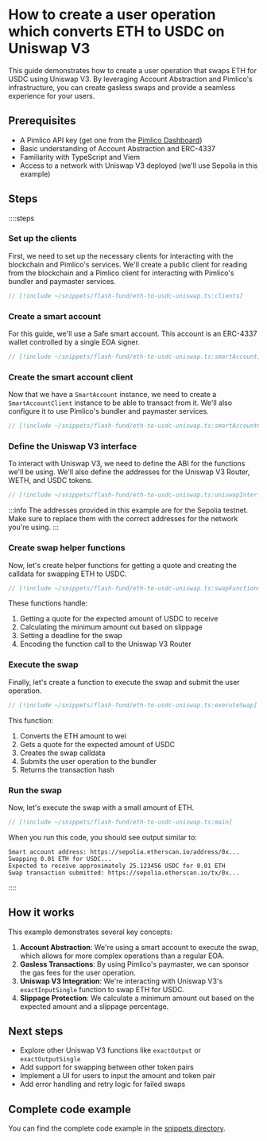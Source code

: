 # How to create a user operation which converts ETH to USDC on Uniswap V3

This guide demonstrates how to create a user operation that swaps ETH for USDC using Uniswap V3. By leveraging Account Abstraction and Pimlico's infrastructure, you can create gasless swaps and provide a seamless experience for your users.

## Prerequisites

- A Pimlico API key (get one from the [Pimlico Dashboard](https://dashboard.pimlico.io))
- Basic understanding of Account Abstraction and ERC-4337
- Familiarity with TypeScript and Viem
- Access to a network with Uniswap V3 deployed (we'll use Sepolia in this example)

## Steps

::::steps

### Set up the clients

First, we need to set up the necessary clients for interacting with the blockchain and Pimlico's services. We'll create a public client for reading from the blockchain and a Pimlico client for interacting with Pimlico's bundler and paymaster services.

```ts
// [!include ~/snippets/flash-fund/eth-to-usdc-uniswap.ts:clients]
```

### Create a smart account

For this guide, we'll use a Safe smart account. This account is an ERC-4337 wallet controlled by a single EOA signer.

```ts
// [!include ~/snippets/flash-fund/eth-to-usdc-uniswap.ts:smartAccount]
```

### Create the smart account client

Now that we have a `SmartAccount` instance, we need to create a `SmartAccountClient` instance to be able to transact from it. We'll also configure it to use Pimlico's bundler and paymaster services.

```ts
// [!include ~/snippets/flash-fund/eth-to-usdc-uniswap.ts:smartAccountClient]
```

### Define the Uniswap V3 interface

To interact with Uniswap V3, we need to define the ABI for the functions we'll be using. We'll also define the addresses for the Uniswap V3 Router, WETH, and USDC tokens.

```ts
// [!include ~/snippets/flash-fund/eth-to-usdc-uniswap.ts:uniswapInterfaces]
```

:::info
The addresses provided in this example are for the Sepolia testnet. Make sure to replace them with the correct addresses for the network you're using.
:::

### Create swap helper functions

Now, let's create helper functions for getting a quote and creating the calldata for swapping ETH to USDC.

```ts
// [!include ~/snippets/flash-fund/eth-to-usdc-uniswap.ts:swapFunctions]
```

These functions handle:
1. Getting a quote for the expected amount of USDC to receive
2. Calculating the minimum amount out based on slippage
3. Setting a deadline for the swap
4. Encoding the function call to the Uniswap V3 Router

### Execute the swap

Finally, let's create a function to execute the swap and submit the user operation.

```ts
// [!include ~/snippets/flash-fund/eth-to-usdc-uniswap.ts:executeSwap]
```

This function:
1. Converts the ETH amount to wei
2. Gets a quote for the expected amount of USDC
3. Creates the swap calldata
4. Submits the user operation to the bundler
5. Returns the transaction hash

### Run the swap

Now, let's execute the swap with a small amount of ETH.

```ts
// [!include ~/snippets/flash-fund/eth-to-usdc-uniswap.ts:main]
```

When you run this code, you should see output similar to:

```
Smart account address: https://sepolia.etherscan.io/address/0x...
Swapping 0.01 ETH for USDC...
Expected to receive approximately 25.123456 USDC for 0.01 ETH
Swap transaction submitted: https://sepolia.etherscan.io/tx/0x...
```

::::

## How it works

This example demonstrates several key concepts:

1. **Account Abstraction**: We're using a smart account to execute the swap, which allows for more complex operations than a regular EOA.
2. **Gasless Transactions**: By using Pimlico's paymaster, we can sponsor the gas fees for the user operation.
3. **Uniswap V3 Integration**: We're interacting with Uniswap V3's `exactInputSingle` function to swap ETH for USDC.
4. **Slippage Protection**: We calculate a minimum amount out based on the expected amount and a slippage percentage.

## Next steps

- Explore other Uniswap V3 functions like `exactOutput` or `exactOutputSingle`
- Add support for swapping between other token pairs
- Implement a UI for users to input the amount and token pair
- Add error handling and retry logic for failed swaps

## Complete code example

You can find the complete code example in the [snippets directory](https://github.com/pimlicolabs/pimlico-docs/blob/main/docs/snippets/infra/flash-fund/how-to/eth-to-usdc-uniswap.ts).
